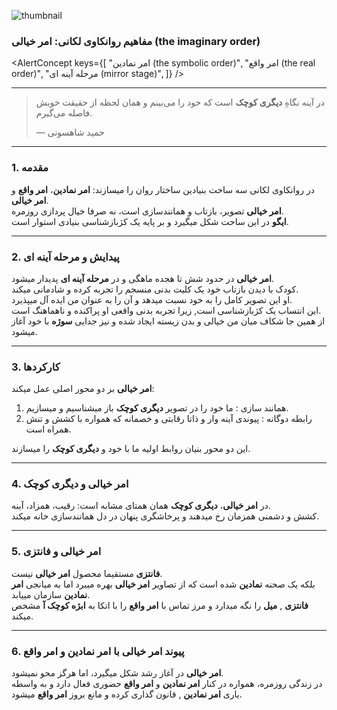 
<section className="container flex max-w-screen-lg flex-col items-center mx-auto">

<Image
  src={thumbnail}
  alt="thumbnail"
  className="mt-4 w-full rounded-2xl border object-cover"
/>

<div className="prose dark:prose-invert max-w-full mx-auto w-full text-justify mt-6">

### مفاهیم روانکاوی لکانی: امر خیالی (the imaginary order)

<AlertConcept
  keys={[
    "امر نمادین (the symbolic order)",
    "امر واقع (the real order)",
    "مرحله آینه ای (mirror stage)",
  ]}
/>

---

> در آینه نگاهِ **دیگری کوچک** است که خود را می‌بینم و همان لحظه از حقیقت خویش فاصله می‌گیرم.
>
> — حمید شاهسونی

---

### 1. مقدمه

در روانکاوی لکانی سه ساحت بنیادین ساختار روان را میسازند: **امر نمادین**، **امر واقع** و **امر خیالی**.  
**امر خیالی** تصویر، بازتاب و همانندسازی است، نه صرفا خیال پردازی روزمره.  
**ایگو** در این ساحت شکل میگیرد و بر پایه یک کژبازشناسی بنیادی استوار است.

---

### 2. پیدایش و **مرحله آینه ای**

**امر خیالی** در حدود شش تا هجده ماهگی و در **مرحله آینه ای** پدیدار میشود.  
کودک با دیدن بازتاب خود یک کلیت بدنی منسجم را تجربه کرده و شادمانی میکند.  
او این تصویر کامل را به خود نسبت میدهد و آن را به عنوان من ایده آل میپذیرد.  
این انتساب یک کژبازشناسی است, زیرا تجربه بدنی واقعی او پراکنده و ناهماهنگ است.  
از همین جا شکاف میان من خیالی و بدن زیسته ایجاد شده و نیز جدایی **سوژه** با خود آغاز میشود.

---

### 3. کارکردها

**امر خیالی** بر دو محور اصلی عمل میکند:

1. همانند سازی : ما خود را در تصویر **دیگری کوچک** باز میشناسیم و میسازیم.
2. رابطه دوگانه : پیوندی آینه وار و ذاتا رقابتی و خصمانه که همواره با کشش و تنش همراه است.

این دو محور بنیان روابط اولیه ما با خود و **دیگری کوچک** را میسازند.

---

### 4. **امر خیالی** و **دیگری کوچک**

در **امر خیالی**، **دیگری کوچک** همان همتای مشابه است: رقیب، همزاد، آینه.  
کشش و دشمنی همزمان رخ میدهند و پرخاشگری پنهان در دل همانندسازی خانه میکند.

---

### 5. **امر خیالی** و **فانتزی**

**فانتزی** مستقیما محصول **امر خیالی** نیست.  
بلکه یک صحنه **نمادین** شده است که از تصاویر **امر خیالی** بهره میبرد اما به میانجی **امر نمادین** سازمان مییابد.  
**فانتزی** , **میل** را نگه میدارد و مرز تماس با **امر واقع** را با اتکا به **ابژه کوچک آ** مشخص میکند.

---

### 6. پیوند **امر خیالی** با **امر نمادین** و **امر واقع**

**امر خیالی** در آغاز رشد شکل میگیرد، اما هرگز محو نمیشود.  
در زندگی روزمره، همواره در کنار **امر نمادین** و **امر واقع** حضوری فعال دارد و به واسطه یاری **امر نمادین** , قانون گذاری کرده و مانع بروز **امر واقع** میشود.

</div>
</section>
